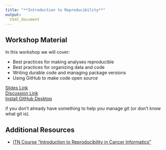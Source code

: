 ```yaml
---
title: "**Introduction to Reproducibility**"
output:
  html_document
---
```


## Workshop Material

In this workshop we will cover:

- Best practices for making analyses reproducible
- Best practices for organizing data and code
- Writing durable code and managing package versions
- Using GitHub to make code open source

<div class = "link_button"><a href="https://docs.google.com/presentation/d/1floOR4W_tfuj0uCX6WxDZiyO4bIzBCEFmkdvULasCbw/edit?usp=sharing" target="_blank"> Slides Link</a></div>

<div class = "slido_button"><a href="https://app.sli.do/event/6STozLiaMxyNhCFDceEUNk" target="_blank"> Discussion Link </a></div>

<div class = "resource_button"><a
href="https://docs.github.com/en/desktop/installing-and-authenticating-to-github-desktop/installing-github-desktop" target="_blank"> Install GitHub Desktop </a></div> if you don't already have something to help you manage git (or don't know what git is). 
<br>

## Additional Resources

- [ITN Course "Introduction to Reproducibility in Cancer Informatics"](https://jhudatascience.org/Reproducibility_in_Cancer_Informatics/introduction.html)
